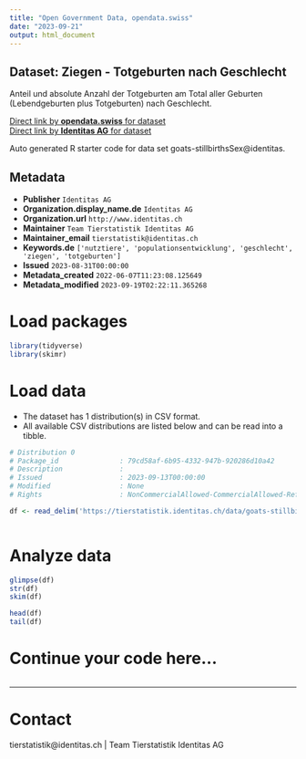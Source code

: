 ```yaml
---
title: "Open Government Data, opendata.swiss"
date: "2023-09-21"
output: html_document
---
```


## Dataset: Ziegen - Totgeburten nach Geschlecht

Anteil und absolute Anzahl der Totgeburten am Total aller Geburten (Lebendgeburten plus Totgeburten) nach Geschlecht.

[Direct link by **opendata.swiss** for dataset](https://opendata.swiss/de/dataset/ziegen-totgeburten-nach-geschlecht)<br>
[Direct link by **Identitas AG** for dataset](https://tierstatistik.identitas.ch/)

Auto generated R starter code for data set goats-stillbirthsSex@identitas.

## Metadata

- **Publisher** `Identitas AG`
- **Organization.display_name.de** `Identitas AG`
- **Organization.url** `http://www.identitas.ch`
- **Maintainer** `Team Tierstatistik Identitas AG`
- **Maintainer_email** `tierstatistik@identitas.ch`
- **Keywords.de** `['nutztiere', 'populationsentwicklung', 'geschlecht', 'ziegen', 'totgeburten']`
- **Issued** `2023-08-31T00:00:00`
- **Metadata_created** `2022-06-07T11:23:08.125649`
- **Metadata_modified** `2023-09-19T02:22:11.365268`


# Load packages

```r

library(tidyverse)
library(skimr)

```

# Load data

-   The dataset has 1 distribution(s) in CSV format.
-   All available CSV distributions are listed below and can be read into a tibble.

```r

# Distribution 0
# Package_id               : 79cd58af-6b95-4332-947b-920286d10a42
# Description              : 
# Issued                   : 2023-09-13T00:00:00
# Modified                 : None
# Rights                   : NonCommercialAllowed-CommercialAllowed-ReferenceRequired

df <- read_delim('https://tierstatistik.identitas.ch/data/goats-stillbirthsSex.csv')



```

# Analyze data

```r

glimpse(df)
str(df)
skim(df)

head(df)
tail(df)

```

# Continue your code here...

```r

```

------------------------------------------------------------------------

# Contact

tierstatistik@identitas.ch | Team Tierstatistik Identitas AG
